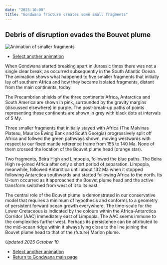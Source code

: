 ```yaml
---
date: "2025-10-09"
title: "Gondwana fracture creates some small fragments"
---
```


## Debris of disruption evades the Bouvet plume

![Animation of smaller fragments](./assets/shun.gif)

* [Select another animation](../animations)

When Gondwana started breaking apart in Jurassic times there was not a single clear break, as occurred subsequently in the South Atlantic Ocean.  The animation shows what happened to five smaller fragments that initially lay off southern Africa and how they became isolated fragments, distant from the main continents, today.

The Precambrian shields of the three continents Africa, Antarctica and South America are shown in pink, surrounded by the gravity margins (discussed elsewhere) in purple.  The post-break-up paths of points representing these continents are shown in grey with black dots at intervals of 5 My.

Three smaller fragments that initially stayed with Africa (The Malvinas Plateau, Maurice Ewing Bank and South Georgia) progressively split off Africa and follwed the green pathways shown, moving westwards with respect to our fixed mantle reference frame from 155 to 140 Ma.  None of them crossed the location of the Bouvet plume head (orange star).

Two fragments, Beira High and Limpopia, followed the blue paths.  The Beira High re-joined Africa after only a short period of separation.  Limpopia, meanwhile, followed Antarctica until about 132 Ma when it stopped following Antarctica southwards and started following Africa to the north. Its U-turn occurred as it approached the Bouvet plume head and the active transform switched from west of it to its east.

The central role of the Bouvet plume is demonstrated in our conservative model that requires a minimum of hypothesis and conforms to a geometry of persistent forward ocean growth everywhere.  The time-scale for the Lower Cretaceous is indicated by the colours within the Africa-Antarctica Corridor (AAC) immediately east of Limpopia. The AAC seems immune to the complexities further west.  Perhaps its persistence can be attributed to the mid-ocean ridge within it always lying close to the line joining the Bouvet plume head to that of the (future) Marion plume.

*Updated 2025 October 10*

* [Select another animation](../animations)
* [Return to Gondwana main page](../../gondwana)
